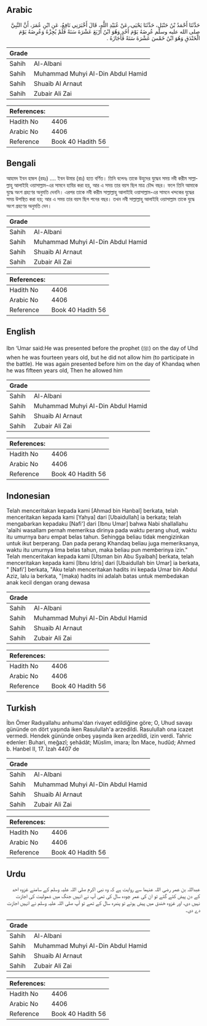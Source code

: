 ## Arabic


<div dir="rtl" lang="ar" style={{fontSize:'larger',backgroundColor:'#f8f9fa',padding:20}}>
حَدَّثَنَا أَحْمَدُ بْنُ حَنْبَلٍ، حَدَّثَنَا يَحْيَى، عَنْ عُبَيْدِ اللَّهِ، قَالَ أَخْبَرَنِي نَافِعٌ، عَنِ ابْنِ عُمَرَ، أَنَّ النَّبِيَّ صلى الله عليه وسلم عُرِضَهُ يَوْمَ أُحُدٍ وَهُوَ ابْنُ أَرْبَعَ عَشْرَةَ سَنَةً فَلَمْ يُجِزْهُ وَعُرِضَهُ يَوْمَ الْخَنْدَقِ وَهُوَ ابْنُ خَمْسَ عَشْرَةَ سَنَةً فَأَجَازَهُ ‏.‏
</div>
<div style={{backgroundColor:'#f8f9fa',padding:20, marginBottom: 10}}><table> <thead> <tr> <th>Grade</th> <th></th> </tr> </thead> <tbody> <tr><td>Sahih</td><td>Al-Albani</td></tr><tr><td>Sahih</td><td>Muhammad Muhyi Al-Din Abdul Hamid</td></tr><tr><td>Sahih</td><td>Shuaib Al Arnaut</td></tr><tr><td>Sahih</td><td>Zubair Ali Zai</td></tr></tbody></table><table> <thead> <tr> <th>References:</th> <th></th> </tr> </thead> <tbody><tr><td>Hadith No</td><td>4406</td></tr><tr><td>Arabic No</td><td>4406</td></tr><tr><td>Reference</td><td>Book 40 Hadith 56</td></tr></tbody></table></div>

## Bengali


<div dir="ltr" lang="bn" style={{fontSize:'larger',backgroundColor:'#f8f9fa',padding:20}}>
আহমদ ইবন হাম্বল (রহঃ) .... ইবন উমার (রাঃ) হতে বর্ণিত। তিনি বলেনঃ তাকে উহুদের যুদ্ধেব সময় নবী করীম সাল্লাল্লাহু আলাইহি ওয়াসাল্লাম-এর সামনে হাযির করা হয়, আর এ সময় তার বয়স ছিল মাত্র চৌদ্দ বছর। ফলে তিনি আমাকে যুদ্ধে অংশ গ্রহণের অনুমতি দেননি। এরপর তাকে নবী করীম সাল্লাল্লাহু আলাইহি ওয়াসাল্লাম-এর সামনে খন্দকের যুদ্ধের সময় উপস্থিত করা হয়; আর এ সময় তার বয়স ছিল পনের বছর। তখন নবী সাল্লাল্লাহু আলাইহি ওয়াসাল্লাম তাকে যুদ্ধে অংশ গ্রহণের অনুমতি দেন।
</div>
<div style={{backgroundColor:'#f8f9fa',padding:20, marginBottom: 10}}><table> <thead> <tr> <th>Grade</th> <th></th> </tr> </thead> <tbody> <tr><td>Sahih</td><td>Al-Albani</td></tr><tr><td>Sahih</td><td>Muhammad Muhyi Al-Din Abdul Hamid</td></tr><tr><td>Sahih</td><td>Shuaib Al Arnaut</td></tr><tr><td>Sahih</td><td>Zubair Ali Zai</td></tr></tbody></table><table> <thead> <tr> <th>References:</th> <th></th> </tr> </thead> <tbody><tr><td>Hadith No</td><td>4406</td></tr><tr><td>Arabic No</td><td>4406</td></tr><tr><td>Reference</td><td>Book 40 Hadith 56</td></tr></tbody></table></div>

## English


<div dir="ltr" lang="en" style={{fontSize:'larger',backgroundColor:'#f8f9fa',padding:20}}>
Ibn ‘Umar said:He was presented before the prophet (ﷺ) on the day of Uhd when he was fourteen years old, but he did not allow him (to participate in the battle). He was again presented before him on the day of Khandaq when he was fifteen years old, Then he allowed him
</div>
<div style={{backgroundColor:'#f8f9fa',padding:20, marginBottom: 10}}><table> <thead> <tr> <th>Grade</th> <th></th> </tr> </thead> <tbody> <tr><td>Sahih</td><td>Al-Albani</td></tr><tr><td>Sahih</td><td>Muhammad Muhyi Al-Din Abdul Hamid</td></tr><tr><td>Sahih</td><td>Shuaib Al Arnaut</td></tr><tr><td>Sahih</td><td>Zubair Ali Zai</td></tr></tbody></table><table> <thead> <tr> <th>References:</th> <th></th> </tr> </thead> <tbody><tr><td>Hadith No</td><td>4406</td></tr><tr><td>Arabic No</td><td>4406</td></tr><tr><td>Reference</td><td>Book 40 Hadith 56</td></tr></tbody></table></div>

## Indonesian


<div dir="ltr" lang="id" style={{fontSize:'larger',backgroundColor:'#f8f9fa',padding:20}}>
Telah menceritakan kepada kami [Ahmad bin Hanbal] berkata, telah menceritakan kepada kami [Yahya] dari [Ubaidullah] ia berkata; telah mengabarkan kepadaku [Nafi'] dari [Ibnu Umar] bahwa Nabi shallallahu 'alaihi wasallam pernah memeriksa dirinya pada waktu perang uhud, waktu itu umurnya baru empat belas tahun. Sehingga beliau tidak mengizinkan untuk ikut berperang. Dan pada perang Khandaq beliau juga memeriksanya, waktu itu umurnya lima belas tahun, maka beliau pun memberinya izin." Telah menceritakan kepada kami [Utsman bin Abu Syaibah] berkata, telah menceritakan kepada kami [Ibnu Idris] dari [Ubaidullah bin Umar] ia berkata, " [Nafi'] berkata, "Aku telah menceritakan hadits ini kepada Umar bin Abdul Aziz, lalu ia berkata, "(maka) hadits ini adalah batas untuk membedakan anak kecil dengan orang dewasa
</div>
<div style={{backgroundColor:'#f8f9fa',padding:20, marginBottom: 10}}><table> <thead> <tr> <th>Grade</th> <th></th> </tr> </thead> <tbody> <tr><td>Sahih</td><td>Al-Albani</td></tr><tr><td>Sahih</td><td>Muhammad Muhyi Al-Din Abdul Hamid</td></tr><tr><td>Sahih</td><td>Shuaib Al Arnaut</td></tr><tr><td>Sahih</td><td>Zubair Ali Zai</td></tr></tbody></table><table> <thead> <tr> <th>References:</th> <th></th> </tr> </thead> <tbody><tr><td>Hadith No</td><td>4406</td></tr><tr><td>Arabic No</td><td>4406</td></tr><tr><td>Reference</td><td>Book 40 Hadith 56</td></tr></tbody></table></div>

## Turkish


<div dir="ltr" lang="tr" style={{fontSize:'larger',backgroundColor:'#f8f9fa',padding:20}}>
İbn Ömer Radıyallahu anhuma'dan rivayet edildiğine göre; O, Uhud savaşı gününde on dört yaşında iken Rasulullah'a arzedildi. Rasulullah ona icazet vermedi. Hendek gününde onbeş yaşında iken arzedildi, izin verdi. Tahric edenler: Buhari, meğazî; şehâdât; Müslim, imara; İbn Mace, hudûd; Ahmed b. Hanbel II, 17. İzah 4407 de
</div>
<div style={{backgroundColor:'#f8f9fa',padding:20, marginBottom: 10}}><table> <thead> <tr> <th>Grade</th> <th></th> </tr> </thead> <tbody> <tr><td>Sahih</td><td>Al-Albani</td></tr><tr><td>Sahih</td><td>Muhammad Muhyi Al-Din Abdul Hamid</td></tr><tr><td>Sahih</td><td>Shuaib Al Arnaut</td></tr><tr><td>Sahih</td><td>Zubair Ali Zai</td></tr></tbody></table><table> <thead> <tr> <th>References:</th> <th></th> </tr> </thead> <tbody><tr><td>Hadith No</td><td>4406</td></tr><tr><td>Arabic No</td><td>4406</td></tr><tr><td>Reference</td><td>Book 40 Hadith 56</td></tr></tbody></table></div>

## Urdu


<div dir="rtl" lang="ur" style={{fontSize:'larger',backgroundColor:'#f8f9fa',padding:20}}>
عبداللہ بن عمر رضی اللہ عنہما سے روایت ہے کہ وہ نبی اکرم صلی اللہ علیہ وسلم کے سامنے غزوہ احد کے دن پیش کئے گئے تو ان کی عمر چودہ سال کی تھی آپ نے انہیں جنگ میں شمولیت کی اجازت نہیں دی، اور غزوہ خندق میں پیش ہوئے تو پندرہ سال کے تھے تو آپ صلی اللہ علیہ وسلم نے انہیں اجازت دے دی۔
</div>
<div style={{backgroundColor:'#f8f9fa',padding:20, marginBottom: 10}}><table> <thead> <tr> <th>Grade</th> <th></th> </tr> </thead> <tbody> <tr><td>Sahih</td><td>Al-Albani</td></tr><tr><td>Sahih</td><td>Muhammad Muhyi Al-Din Abdul Hamid</td></tr><tr><td>Sahih</td><td>Shuaib Al Arnaut</td></tr><tr><td>Sahih</td><td>Zubair Ali Zai</td></tr></tbody></table><table> <thead> <tr> <th>References:</th> <th></th> </tr> </thead> <tbody><tr><td>Hadith No</td><td>4406</td></tr><tr><td>Arabic No</td><td>4406</td></tr><tr><td>Reference</td><td>Book 40 Hadith 56</td></tr></tbody></table></div>